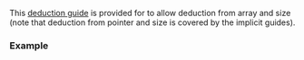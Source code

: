 {{title|deduction guides for {{tt|std::valarray}}}}
{{cpp/numeric/valarray/navbar}}
{{dcl begin}}
{{dcl header|valarray}}
{{dcl|since=c++17|
template&lt; typename T, std::size_t cnt &gt;
valarray( const T(&amp;)[cnt], std::size_t ) -&gt; valarray&lt;T&gt;;
}}
{{dcl end}}

This [[cpp/language/class template argument deduction|deduction guide]] is provided for {{lc|std::valarray}} to allow deduction from array and size (note that deduction from pointer and size is covered by the implicit guides).

===Example===
{{example
|code=
#include &lt;iostream&gt;
#include &lt;valarray&gt;

int main()
{
    int a[] = {1, 2, 3, 4};
    std::valarray va(a, 3); // uses explicit deduction guide
    for (int x : va)
        std::cout &lt;&lt; x &lt;&lt; ' ';
    std::cout &lt;&lt; '\n';
}
|output=1 2 3
}}

{{langlinks|de|es|fr|it|ja|pt|ru|zh}}